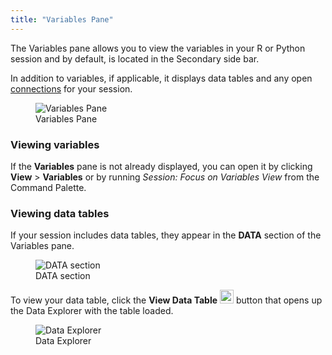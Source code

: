 ```yaml
---
title: "Variables Pane"
---
```


The Variables pane allows you to view the variables in your R or Python session and by default, is located in the Secondary side bar.

In addition to variables, if applicable, it displays data tables and any open [connections](connections-pane.qmd) for your session.

![Variables Pane](images/variables-pane.png)

### Viewing variables

If the **Variables** pane is not already displayed, you can open it by clicking **View** > **Variables** or by running *Session: Focus on Variables View* from the Command Palette.

### Viewing data tables

If your session includes data tables, they appear in the **DATA** section of the Variables pane.

![DATA section](images/data-tables.png)

To view your data table, click the **View Data Table** ![](images/view-data-tables-button.png){width=22px} button that opens up the Data Explorer with the table loaded.

![Data Explorer](images/data-explorer-button.png)

<!--- Adding this may be overkill and that the link to the connections doc above is enough?

### Connections
If your session has open connections, clicking the database icon that appears close to the object name, opens the connection in the Connections pane. For more information about connections, see the Connections Pane section.

<screenshot>

-->